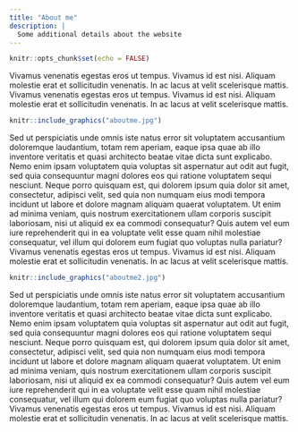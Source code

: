 ```yaml
---
title: "About me"
description: |
  Some additional details about the website
---
```


```r
knitr::opts_chunk$set(echo = FALSE)
```

Vivamus venenatis egestas eros ut tempus. Vivamus id est nisi. Aliquam molestie erat et sollicitudin venenatis. In ac lacus at velit scelerisque mattis. Vivamus venenatis egestas eros ut tempus. Vivamus id est nisi. Aliquam molestie erat et sollicitudin venenatis. In ac lacus at velit scelerisque mattis.

::: {.floatting}

```r
knitr::include_graphics("aboutme.jpg")
```

Sed ut perspiciatis unde omnis iste natus error sit voluptatem accusantium doloremque laudantium, totam rem aperiam, eaque ipsa quae ab illo inventore veritatis et quasi architecto beatae vitae dicta sunt explicabo. Nemo enim ipsam voluptatem quia voluptas sit aspernatur aut odit aut fugit, sed quia consequuntur magni dolores eos qui ratione voluptatem sequi nesciunt. Neque porro quisquam est, qui dolorem ipsum quia dolor sit amet, consectetur, adipisci velit, sed quia non numquam eius modi tempora incidunt ut labore et dolore magnam aliquam quaerat voluptatem. Ut enim ad minima veniam, quis nostrum exercitationem ullam corporis suscipit laboriosam, nisi ut aliquid ex ea commodi consequatur? Quis autem vel eum iure reprehenderit qui in ea voluptate velit esse quam nihil molestiae consequatur, vel illum qui dolorem eum fugiat quo voluptas nulla pariatur? Vivamus venenatis egestas eros ut tempus. Vivamus id est nisi. Aliquam molestie erat et sollicitudin venenatis. In ac lacus at velit scelerisque mattis.

```r
knitr::include_graphics("aboutme2.jpg")
```

Sed ut perspiciatis unde omnis iste natus error sit voluptatem accusantium doloremque laudantium, totam rem aperiam, eaque ipsa quae ab illo inventore veritatis et quasi architecto beatae vitae dicta sunt explicabo. Nemo enim ipsam voluptatem quia voluptas sit aspernatur aut odit aut fugit, sed quia consequuntur magni dolores eos qui ratione voluptatem sequi nesciunt. Neque porro quisquam est, qui dolorem ipsum quia dolor sit amet, consectetur, adipisci velit, sed quia non numquam eius modi tempora incidunt ut labore et dolore magnam aliquam quaerat voluptatem. Ut enim ad minima veniam, quis nostrum exercitationem ullam corporis suscipit laboriosam, nisi ut aliquid ex ea commodi consequatur? Quis autem vel eum iure reprehenderit qui in ea voluptate velit esse quam nihil molestiae consequatur, vel illum qui dolorem eum fugiat quo voluptas nulla pariatur? Vivamus venenatis egestas eros ut tempus. Vivamus id est nisi. Aliquam molestie erat et sollicitudin venenatis. In ac lacus at velit scelerisque mattis.

:::